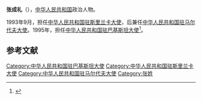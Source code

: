 '''张成礼'''（{{bd|1937年|||catIdx=}}），[[中华人民共和国|中华人民共和国]]政治人物。

1993年9月，担任[[中国驻斯里兰卡大使列表|中华人民共和国驻斯里兰卡大使]]，后兼任[[中国驻马尔代夫大使列表|中华人民共和国驻马尔代夫大使]]。1995年，担任[[中国驻巴基斯坦大使列表|中华人民共和国驻巴基斯坦大使]]<ref>{{cite news|author=西北农林科技大学|title=前驻南亚多国大使张成礼为我校师生作报告|url=http://news.nwsuaf.edu.cn/html/xiaonaxinwen/20110322/13129.html|accessdate=2012-02-13|newspaper=西北农林科技大学新闻网|deadurl=yes|archiveurl=https://web.archive.org/web/20110927232820/http://news.nwsuaf.edu.cn/html/xiaonaxinwen/20110322/13129.html|archivedate=2011-09-27}}</ref>。

==参考文献==
{{reflist}}
{{start box}}
{{s-dip}}
{{succession box|[[张联|张联]]|[[陈德福|陈德福]]|[[中国驻斯里兰卡大使列表|中华人民共和国驻斯里兰卡大使]]<br /><small>兼駐[[中國駐馬爾代夫大使列表|馬爾代夫]]</small>|1993年9月-1995年2月}}
{{succession box|[[周刚|周刚]]|[[陆树林|陆树林]]|[[中国驻巴基斯坦大使列表|中华人民共和国驻巴基斯坦大使]]|1995年4月-1999年1月}}
{{end box}}
{{中国政治人物小作品}}
[[Category:中华人民共和国驻巴基斯坦大使|Category:中华人民共和国驻巴基斯坦大使]]
[[Category:中华人民共和国驻斯里兰卡大使|Category:中华人民共和国驻斯里兰卡大使]]
[[Category:中华人民共和国驻马尔代夫大使|Category:中华人民共和国驻马尔代夫大使]]
[[Category:张姓|Category:张姓]]